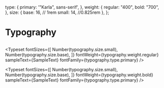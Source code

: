 
<Meta title="Style Guide/Typography" />

  type: {
    primary: '"Karla", sans-serif',
  },
  weight: {
    regular: "400",
    bold: "700",
  },
  size: {
    base: 16, // 1rem
    small: 14, //0.825rem
  },
};


# Typography

## 
<Typeset
  fontSizes={[
    Number(typography.size.small),
    Number(typography.size.base),
  ]}
  fontWeight={typography.weight.regular}
  sampleText={SampleText}
  fontFamily={typography.type.primary}
/>

<Typeset
  fontSizes={[
    Number(typography.size.small),
    Number(typography.size.base),
  ]}
  fontWeight={typography.weight.bold}
  sampleText={SampleText}
  fontFamily={typography.type.primary}
/>